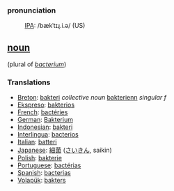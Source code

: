 ===pronunciation===
:[[International Phonetic Alphabet|IPA]]: /bækˈtɪɻ.i.ə/ (US)

== [[noun]] == 
(plural of ''[[bacterium]]'')
=== Translations === 
*[[Breton]]: [[bakteri]] ''collective noun'' [[bakterienn]] ''singular f''
*[[Ekspreso]]: [[bakterios]]
*[[French]]: [[bactéries]] 
*[[German]]: [[Bakterium]] 
*[[Indonesian]]: [[bakteri]] 
*[[Interlingua]]: [[bacterios]] 
*[[Italian]]: [[batteri]] 
*[[Japanese]]: [[細菌]] ([[さいきん]], saikin) 
*[[Polish]]: [[bakterie]]
*[[Portuguese]]: [[bactérias]] 
*[[Spanish]]: [[bacterias]]
*[[Volapük]]: [[bakters]]